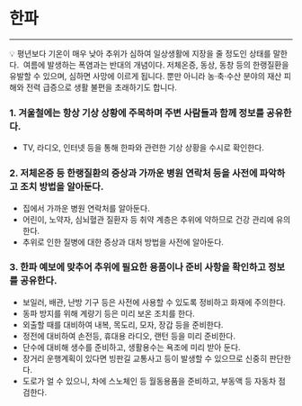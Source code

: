 # 한파

---

<aside>
💡 평년보다 기온이 매우 낮아 추위가 심하여 일상생활에 지장을 줄 정도인 상태를 말한다. 
여름에 발생하는 폭염과는 반대의 개념이다. 저체온증, 동상, 동창 등의 한랭질환을 
유발할 수 있으며, 심하면 사망에 이르게 됩니다. 뿐만 아니라 농·축·수산 분야의 
재산 피해와 전력 급증으로 생활 불편을 초래하기도 합니다.

</aside>

### 1. 겨울철에는 항상 기상 상황에 주목하며 주변 사람들과 함께 정보를 공유한다.

- TV, 라디오, 인터넷 등을 통해 한파와 관련한 기상 상황을 수시로 확인한다.

### 2. 저체온증 등 한랭질환의 증상과 가까운 병원 연락처 등을 사전에 파악하고 조치 방법을 알아둔다.

- 집에서 가까운 병원 연락처를 알아둔다.
- 어린이, 노약자, 심뇌혈관 질환자 등 취약 계층은 추위에 약하므로 건강 관리에 유의한다.
- 추위로 인한 질병에 대한 증상과 대처 방법을 사전에 알아둔다.

### 3. 한파 예보에 맞추어 추위에 필요한 용품이나 준비 사항을 확인하고 정보를 공유한다.

- 보일러, 배관, 난방 기구 등은 사전에 사용할 수 있도록 정비하고 화재에 주의한다.
- 동파 방지를 위해 계량기 등은 미리 보온 조치를 한다.
- 외출할 때를 대비하여 내복, 목도리, 모자, 장갑 등을 준비한다.
- 정전에 대비하여 손전등, 휴대용 라디오, 랜턴 등을 미리 준비한다.
- 단수에 대비해 생수를 준비하고, 생활용수는 욕조에 미리 받아 둔다.
- 장거리 운행계획이 있다면 빙판길 교통사고 등이 발생할 수 있으므로 신중히 판단한다.
- 도로가 얼 수 있으니, 차에 스노체인 등 월동용품을 준비하고, 부동액 등 자동차 점검한다.

